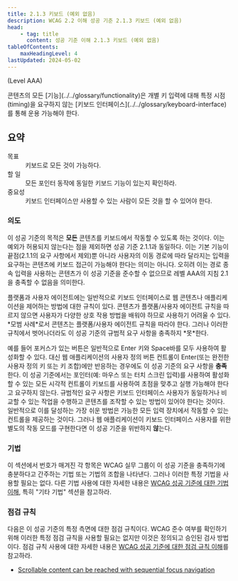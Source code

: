 ```yaml
---
title: 2.1.3 키보드 (예외 없음)
description: WCAG 2.2 이해 성공 기준 2.1.3 키보드 (예외 없음)
head:
    - tag: title
      content: 성공 기준 이해 2.1.3 키보드 (예외 없음)
tableOfContents:
    maxHeadingLevel: 4
lastUpdated: 2024-05-02
---
```



(Level AAA)

<Card title="성공 기준(SC)">
콘텐츠의 모든 [기능](../../glossary/functionality)은 개별 키 입력에 대해 특정 시점(timing)을 요구하지 않는 [키보드 인터페이스](../../glossary/keyboard-interface)를 통해 운용 가능해야 한다.
</Card>

## 요약

<dl>
<dt>목표</dt>
<dd>키보드로 모든 것이 가능하다.</dd>
<dt>할 일</dt>
<dd>모든 포인터 동작에 동일한 키보드 기능이 있는지 확인하라.</dd>
<dt>중요성</dt>
<dd>키보드 인터페이스만 사용할 수 있는 사람이 모든 것을 할 수 있어야 한다.</dd>
</dl>

### 의도

이 성공 기준의 목적은 **모든** 콘텐츠를 키보드에서 작동할 수 있도록 하는 것이다. 이는 예외가 허용되지 않는다는 점을 제외하면 성공 기준 2.1.1과 동일하다. 이는 기본 기능이 끝점(2.1.1의 요구 사항에서 제외)뿐 아니라 사용자의 이동 경로에 따라 달라지는 입력을 요구하는 콘텐츠에 키보드 접근이 가능해야 한다는 의미는 아니다. 오히려 이는 경로 종속 입력을 사용하는 콘텐츠가 이 성공 기준을 준수할 수 없으므로 레벨 AAA의 지침 2.1을 충족할 수 없음을 의미한다.

<Card title="참고">
플랫폼과 사용자 에이전트에는 일반적으로 키보드 인터페이스로 웹 콘텐츠나 애플리케이션을 제어하는 방법에 대한 규칙이 있다. 콘텐츠가 플랫폼/사용자 에이전트 규칙을 따르지 않으면 사용자가 다양한 상호 작용 방법을 배워야 하므로 사용하기 어려울 수 있다. *모범 사례*로서 콘텐츠는 플랫폼/사용자 에이전트 규칙을 따라야 한다. 그러나 이러한 규칙에서 벗어나더라도 이 성공 기준의 규범적 요구 사항을 충족하지 *못*한다.

예를 들어 포커스가 있는 버튼은 일반적으로 Enter 키와 Space바를 모두 사용하여 활성화할 수 있다. 대신 웹 애플리케이션의 사용자 정의 버튼 컨트롤이 Enter(또는 완전한 사용자 정의 키 또는 키 조합)에만 반응하는 경우에도 이 성공 기준의 요구 사항을 **충족**한다.
</Card>
<Card title="참고">
이 성공 기준에서는 포인터(예: 마우스 또는 터치 스크린 입력)를 사용하여 활성화할 수 있는 모든 시각적 컨트롤이 키보드를 사용하여 초점을 맞추고 실행 가능해야 한다고 요구하지 않는다. 규범적인 요구 사항은 키보드 인터페이스 사용자가 동일하거나 비교할 수 있는 작업을 수행하고 콘텐츠를 조작할 수 있는 방법이 있어야 한다는 것이다. 일반적으로 이를 달성하는 가장 쉬운 방법은 가능한 모든 입력 장치에서 작동할 수 있는 컨트롤을 제공하는 것이다. 그러나 웹 애플리케이션이 키보드 인터페이스 사용자를 위한 별도의 작동 모드를 구현한다면 이 성공 기준을 위반하지 **않**는다.
</Card>

### 기법

이 섹션에서 번호가 매겨진 각 항목은 WCAG 실무 그룹이 이 성공 기준을 충족하기에 충분하다고 간주하는 기법 또는 기법의 조합을 나타낸다. 그러나 이러한 특정 기법을 사용할 필요는 없다. 다른 기법 사용에 대한 자세한 내용은 [WCAG 성공 기준에 대한 기법 이해](../understanding-techniques), 특히 "기타 기법" 섹션을 참고하라.

### 점검 규칙

다음은 이 성공 기준의 특정 측면에 대한 점검 규칙이다. WCAG 준수 여부를 확인하기 위해 이러한 특정 점검 규칙을 사용할 필요는 없지만 이것은 정의되고 승인된 검사 방법이다. 점검 규칙 사용에 대한 자세한 내용은 [WCAG 성공 기준에 대한 점검 규칙 이해](../understanding-act-rules)를 참고하라.

*   [Scrollable content can be reached with sequential focus navigation](https://www.w3.org/WAI/standards-guidelines/act/rules/0ssw9k/)

